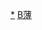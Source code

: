 {{Navbox
|name  = 薄一波家系
|title = 薄一波家系
|state = collapsed

|list1 =
{{familytree/start |style = font-size: 90%;}}
{{familytree||||||BCF|y|WMS||||||||||||||||||||||||||||||||||BCF=薄昌福|WMS=胡秀清}}
{{familytree|||||||||!|||||||||||||||||||||||||||||||||||||}}
{{familytree||||LRM|y|BYB|y|HMM||||||||||||||||||LXF|y|ZYY||GJS|y|FCX|LRM=[[李如明]]|BYB=[[薄一波]]|HMM=[[胡明 (李琼英)|胡明]]|LXF=[[李雪峰]]|ZYY=[[翟英]]|GJS=[[谷景生]]|FCX=[[范承秀]]}}
{{familytree|||||||!||||)|-|-|-|v|-|-|-|v|-|-|-|v|-|-|-|v|-|-|-|.||||!||||,|-|-|-|'||||}}
{{familytree||ZYW|~|BXY||BXO||BJY||BAY||BXC||BXN||BXL|~|LDY|~|GKL||||||ZYW=[[郑耀文]]|BXY=[[薄熙莹]]|BXO=[[薄熙永]]|BJY=[[薄洁莹]]|BAY=[[薄小莹]]|BXC=[[薄熙成]]|BXN=[[薄熙宁]]|BXL=[[薄熙来]]|GKL=[[谷开来]]|LDY=[[李丹宇]]}}
{{familytree|||||||||||||||||||||||||||||||||||!||||!|||||||}}
{{familytree||||||||||||||||||||||||||||||||||BWZ||BGG||||||BWZ=[[薄望知]]|BGG=[[薄瓜瓜]]}}
{{familytree/end}}

|below =
}}<noinclude>

[[Category:薄一波家族|*]]
[[Category:中国家族模板|B薄]]
</noinclude>